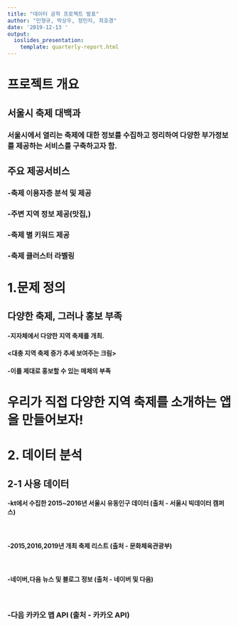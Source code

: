 ---
title: "데이터 공학 프로젝트 발표"
author: "민형규, 박상우, 정민지, 최호경"
date: '2019-12-13 '
output:
  ioslides_presentation:
    template: quarterly-report.html
---

# 프로젝트 개요

## __서울시 축제 대백과__

### 서울시에서 열리는 축제에 대한 정보를 수집하고 정리하여 다양한 부가정보를 제공하는 서비스를 구축하고자 함.

## __주요 제공서비스__

### -축제 이용자층 분석 및 제공

### -주변 지역 정보 제공(맛집,)

### -축제 별 키워드 제공

### -축제 클러스터 라벨링


# 1.문제 정의

## __다양한 축제, 그러나 홍보 부족__

#### -지자체에서 다양한 지역 축제를 개최.

#### <대충 지역 축제 증가 추세 보여주는 크림>

#### -이를 제대로 홍보할 수 있는 매체의 부족



# 우리가 직접 다양한 지역 축제를 소개하는 앱을 만들어보자!


# 2. 데이터 분석

## __2-1 사용 데이터__

#### -kt에서 수집한 2015~2016년 서울시 유동인구 데이터 (출처 - 서울시 빅데이터 캠퍼스)
</br> 

#### -2015,2016,2019년 개최 축제 리스트 (출처 - 문화체육관광부)
</br> 

#### -네이버,다음 뉴스 및 블로그 정보 (출처 - 네이버 및 다음)
</br> 

### -다음 카카오 맵 API (출처 - 카카오 API)
